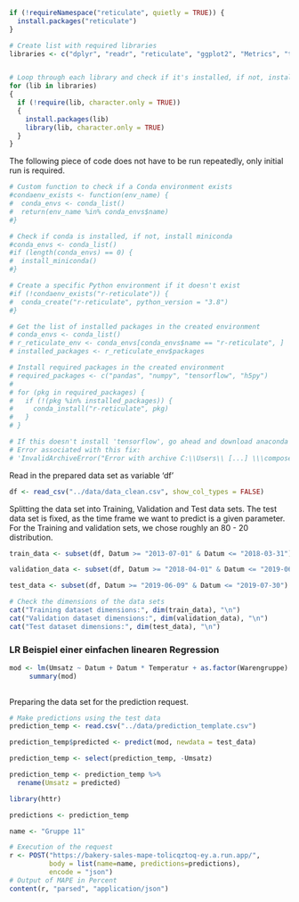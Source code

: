 


```r
if (!requireNamespace("reticulate", quietly = TRUE)) {
  install.packages("reticulate")
}

# Create list with required libraries
libraries <- c("dplyr", "readr", "reticulate", "ggplot2", "Metrics", "tidyverse", "glmnet", "e1071", "lubridate")


# Loop through each library and check if it's installed, if not, install it and then load it to include in this project
for (lib in libraries)
{
  if (!require(lib, character.only = TRUE))
  {
    install.packages(lib)
    library(lib, character.only = TRUE)
  }
}
```


The following piece of code does not have to be run repeatedly, only initial run is required.
```r

# Custom function to check if a Conda environment exists
#condaenv_exists <- function(env_name) {
#  conda_envs <- conda_list()
#  return(env_name %in% conda_envs$name)
#}

# Check if conda is installed, if not, install miniconda
#conda_envs <- conda_list()
#if (length(conda_envs) == 0) {
#  install_miniconda()
#}

# Create a specific Python environment if it doesn't exist
#if (!condaenv_exists("r-reticulate")) {
#  conda_create("r-reticulate", python_version = "3.8")
#}

# Get the list of installed packages in the created environment
# conda_envs <- conda_list()
# r_reticulate_env <- conda_envs[conda_envs$name == "r-reticulate", ]
# installed_packages <- r_reticulate_env$packages

# Install required packages in the created environment
# required_packages <- c("pandas", "numpy", "tensorflow", "h5py")
#
# for (pkg in required_packages) {
#   if (!(pkg %in% installed_packages)) {
#     conda_install("r-reticulate", pkg)
#   }
# }

# If this doesn't install 'tensorflow', go ahead and download anaconda from "https://www.anaconda.com/", open it up, go to environment and choose "r-reticulate". Then install the packages " "pandas", "numpy", "tensorflow", "h5py" " from the UI.
# Error associated with this fix:
# 'InvalidArchiveError("Error with archive C:\\Users\\ [...] \\\compose_set_interface.h.inc'")'
```


Read in the prepared data set as variable 'df'
```r

df <- read_csv("../data/data_clean.csv", show_col_types = FALSE)

```


Splitting the data set into Training, Validation and Test data sets.
The test data set is fixed, as the time frame we want to predict is a given parameter. For the Training and validation sets, we chose roughly an 80 - 20 distribution.
```r

train_data <- subset(df, Datum >= "2013-07-01" & Datum <= "2018-03-31")

validation_data <- subset(df, Datum >= "2018-04-01" & Datum <= "2019-06-08")

test_data <- subset(df, Datum >= "2019-06-09" & Datum <= "2019-07-30")

# Check the dimensions of the data sets
cat("Training dataset dimensions:", dim(train_data), "\n")
cat("Validation dataset dimensions:", dim(validation_data), "\n")
cat("Test dataset dimensions:", dim(test_data), "\n")

```

### LR Beispiel einer einfachen linearen Regression

```r

mod <- lm(Umsatz ~ Datum + Datum * Temperatur + as.factor(Warengruppe) + as.factor(Wochentag) + as.logical(FerienSH) + Temperatur + as.logical(KielerWoche) + Bewoelkung + Windgeschwindigkeit +  as.factor(Monat) + as.factor(Monat) * Temperatur + Windgeschwindigkeit * Temperatur, df)
     summary(mod)
    
```


Preparing the data set for the prediction request.
```r

# Make predictions using the test data
prediction_temp <- read.csv("../data/prediction_template.csv")

prediction_temp$predicted <- predict(mod, newdata = test_data)

prediction_temp <- select(prediction_temp, -Umsatz)

prediction_temp <- prediction_temp %>%
  rename(Umsatz = predicted)

```

```r
library(httr)

predictions <- prediction_temp

name <- "Gruppe 11"

# Execution of the request
r <- POST("https://bakery-sales-mape-tolicqztoq-ey.a.run.app/", 
          body = list(name=name, predictions=predictions),
          encode = "json")
# Output of MAPE in Percent
content(r, "parsed", "application/json")
```
